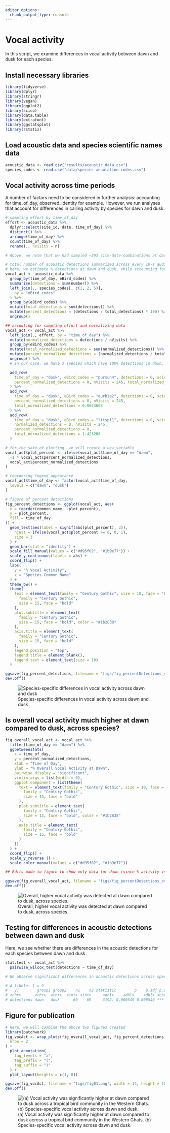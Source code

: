 ```yaml
---
editor_options: 
  chunk_output_type: console
---
```


# Vocal activity

In this script, we examine differences in vocal activity between dawn and dusk for each species. 

## Install necessary libraries
```r
library(tidyverse)
library(dplyr)
library(stringr)
library(vegan)
library(ggplot2)
library(scico)
library(data.table)
library(extrafont)
library(ggstatsplot)
library(rstatix)
```

## Load acoustic data and species scientific names data
```r
acoustic_data <- read.csv("results/acoustic_data.csv")
species_codes <- read.csv("data/species-annotation-codes.csv")
```

## Vocal activity across time periods

A number of factors need to be considered in further analysis: accounting for time_of_day, observed_identity for example. However, we run analyses that account for differences in calling activity by species for dawn and dusk.

```r
# sampling effort by time_of_day
effort <- acoustic_data %>%
  dplyr::select(site_id, date, time_of_day) %>%
  distinct() %>%
  arrange(time_of_day) %>%
  count(time_of_day) %>%
  rename(., nVisits = n)

# Above, we note that we had sampled ~293 site-date combinations at dawn, while ~245 site-date combinations were sampled at dusk

# total number of acoustic detections summarized across every 10-s audio file
# here, we estimate % detections at dawn and dusk, while accounting for sampling effort
vocal_act <- acoustic_data %>%
  group_by(time_of_day, eBird_codes) %>%
  summarise(detections = sum(number)) %>%
  left_join(., species_codes[, c(1, 2, 5)],
    by = "eBird_codes"
  ) %>%
  group_by(eBird_codes) %>%
  mutate(total_detections = sum(detections)) %>%
  mutate(percent_detections = (detections / total_detections) * 100) %>%
  ungroup()

## accouting for sampling effort and normalizing data
vocal_act <- vocal_act %>%
  left_join(., effort, by = "time_of_day") %>%
  mutate(normalized_detections = detections / nVisits) %>%
  group_by(eBird_codes) %>%
  mutate(total_normalized_detections = sum(normalized_detections)) %>%
  mutate(percent_normalized_detections = (normalized_detections / total_normalized_detections) * 100) %>%
  ungroup() %>%
  # in our case, we have 3 species which have 100% detections in dawn, Indian blackbird, Little spiderhunter and Purple sunbird. For these, we add a additional row specifying no detections in dusk.

  add_row(
    time_of_day = "dusk", eBird_codes = "pursun4", detections = 0, scientific_name = "Cinnyris asiaticus", common_name = "Purple Sunbird", total_detections = 315, percent_detections = 0, normalized_detections = 0,
    percent_normalized_detections = 0, nVisits = 245, total_normalized_detections = 1.075085
  ) %>%
  add_row(
    time_of_day = "dusk", eBird_codes = "eurbla2", detections = 0, scientific_name = "Turdus simillimus", common_name = "Indian Blackbird", total_detections = 236, percent_detections = 0, normalized_detections = 0,
    percent_normalized_detections = 0, nVisits = 245,
    total_normalized_detections = 0.8054608
  ) %>%
  add_row(
    time_of_day = "dusk", eBird_codes = "litspi1", detections = 0, scientific_name = "Arachnothera longirostra", common_name = "Little Spiderhunter", total_detections = 417, percent_detections = 0,
    normalized_detections = 0, nVisits = 245,
    percent_normalized_detections = 0,
    total_normalized_detections = 1.423208
  )

# for the sake of plotting, we will create a new variable
vocal_act$plot_percent <- ifelse(vocal_act$time_of_day == "dawn",
  -1 * vocal_act$percent_normalized_detections,
  vocal_act$percent_normalized_detections
)

# reordering legend appearance
vocal_act$time_of_day <- factor(vocal_act$time_of_day,
  levels = c("dawn", "dusk")
)

# figure of percent detections
fig_percent_detections <- ggplot(vocal_act, aes(
  x = reorder(common_name, -plot_percent),
  y = plot_percent,
  fill = time_of_day
)) +
  geom_text(aes(label = signif(abs(plot_percent), 3)),
    hjust = ifelse(vocal_act$plot_percent >= 0, 0, 1),
    size = 3
  ) +
  geom_bar(stat = "identity") +
  scale_fill_manual(values = c("#d95f02", "#1b9e77")) +
  scale_y_continuous(labels = abs) +
  coord_flip() +
  labs(
    y = "% Vocal Activity",
    x = "Species Common Name"
  ) +
  theme_bw() +
  theme(
    text = element_text(family = "Century Gothic", size = 10, face = "bold"), plot.title = element_text(
      family = "Century Gothic",
      size = 15, face = "bold"
    ),
    plot.subtitle = element_text(
      family = "Century Gothic",
      size = 15, face = "bold", color = "#1b2838"
    ),
    axis.title = element_text(
      family = "Century Gothic",
      size = 15, face = "bold"
    ),
    legend.position = "top",
    legend.title = element_blank(),
    legend.text = element_text(size = 10)
  )

ggsave(fig_percent_detections, filename = "figs/fig_percentDetections_species.png", width = 14, height = 16, device = png(), units = "in", dpi = 300)
dev.off()
```

![Species-specific differences in vocal activity across dawn and dusk](figs/fig_percentDetections_species.png)

## Is overall vocal activity much higher at dawn compared to dusk, across species?

```r
fig_overall_vocal_act <- vocal_act %>%
  filter(time_of_day == "dawn") %>%
  ggbetweenstats(
    x = time_of_day,
    y = percent_normalized_detections,
    xlab = "Time of Day",
    ylab = "% Overall Vocal Activity at Dawn",
    pairwise.display = "significant",
    violin.args = list(width = 0),
    ggplot.component = list(theme(
      text = element_text(family = "Century Gothic", size = 10, face = "bold"), plot.title = element_text(
        family = "Century Gothic",
        size = 15, face = "bold"
      ),
      plot.subtitle = element_text(
        family = "Century Gothic",
        size = 15, face = "bold", color = "#1b2838"
      ),
      axis.title = element_text(
        family = "Century Gothic",
        size = 15, face = "bold"
      )
    ))
  ) +
  coord_flip() +
  scale_y_reverse () +
  scale_color_manual(values = c("#d95f02", "#1b9e77")) 

## Edits made to figure to show only data for dawn (since % activity is significantly higher than dusk

ggsave(fig_overall_vocal_act, filename = "figs/fig_percentDetections_overall.png", width = 14, height = 7, device = png(), units = "in", dpi = 300)
dev.off()
```

![Overall, higher vocal activity was detected at dawn compared to dusk, across species.](figs/fig_percentDetections_overall.png)  
  
## Testing for differences in acoustic detections between dawn and dusk

Here, we see whether there are differences in the acoustic detections for each species between dawn and dusk. 
```r
stat.test <- vocal_act %>%
  pairwise_wilcox_test(detections ~ time_of_day)

# We observe significant differences in acoustic detections across species between dawn and dusk

# A tibble: 1 × 9
#  .y.        group1 group2    n1    n2 statistic        p    p.adj p.adj.signif
# <chr>      <chr>  <chr>  <int> <int>     <dbl>    <dbl>    <dbl> <chr>
# detections dawn   dusk      69    69     3192. 0.000549 0.000549 ***
```

## Figure for publication
```r
# Here, we will combine the above two figures created
library(patchwork)
fig_vocAct <- wrap_plots(fig_overall_vocal_act, fig_percent_detections,
  nrow = 2
) +
  plot_annotation(
    tag_levels = "a",
    tag_prefix = "(",
    tag_suffix = ")"
  ) +
  plot_layout(heights = c(1, 8))

ggsave(fig_vocAct, filename = "figs/fig01.png", width = 14, height = 20, device = png(), units = "in", dpi = 300)
dev.off()
```

![(a) Vocal activity was significantly higher at dawn compared to dusk across a tropical bird community in the Western Ghats. (b) Species-specific vocal activity across dawn and dusk.](figs/fig01.png)
